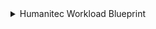 <details>
<summary>Humanitec Workload Blueprint</summary>

```json showLineNumbers

{
  "identifier": "humanitecWorkload",
  "title": "Workload",
  "icon": "Cluster",
  "schema": {
    "properties": {
      "class": {
        "title": "Class",
        "description": "The class of the workload",
        "type": "string",
        "icon": "DefaultProperty"
      },
      "driverType": {
        "title": "Driver Type",
        "description": "The driver type of the workload",
        "type": "string",
        "icon": "DefaultProperty"
      },
      "definitionId": {
        "title": "Definition ID",
        "description": "The definition ID of the workload",
        "type": "string",
        "icon": "DefaultProperty"
      },
      "definitionVersionId": {
        "title": "Definition Version ID",
        "description": "The definition version ID of the workload",
        "type": "string",
        "icon": "DefaultProperty"
      },
      "status": {
        "title": "Status",
        "description": "The status of the workload",
        "type": "string",
        "icon": "DefaultProperty"
      },
      "updatedAt": {
        "title": "Update Date",
        "description": "The date and time when the workload was last updated",
        "type": "string",
        "format": "date-time",
        "icon": "DefaultProperty"
      }
    },
    "required": []
  },
  "mirrorProperties": {},
  "calculationProperties": {},
  "aggregationProperties": {},
  "relations": {
    "humanitecEnvironment": {
      "title": "Environment",
      "target": "humanitecEnvironment",
      "required": false,
      "many": false
    }
  }
}
```
</details>